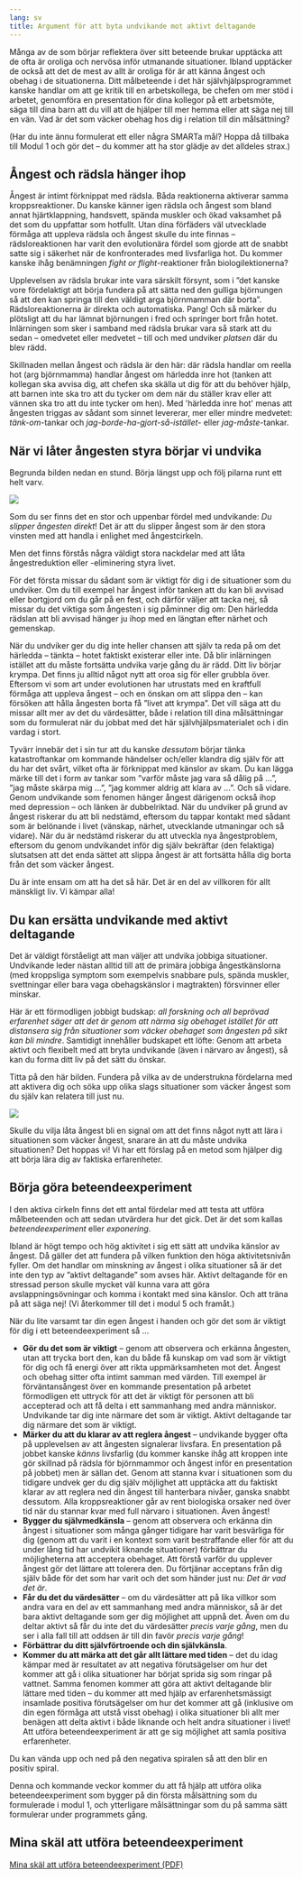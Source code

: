 ```yaml
---
lang: sv
title: Argument för att byta undvikande mot aktivt deltagande
---
```


Många av de som börjar reflektera över sitt beteende brukar upptäcka att
de ofta är oroliga och nervösa inför utmanande situationer. Ibland
upptäcker de också att det de mest av allt är oroliga för är att känna
ångest och obehag i de situationerna. Ditt målbeteende i det här
självhjälpsprogrammet kanske handlar om att ge kritik till en arbetskollega, be
chefen om mer stöd i arbetet, genomföra en presentation för dina
kollegor på ett arbetsmöte, säga till dina barn att du vill att de
hjälper till mer hemma eller att säga nej till en vän. Vad är det som
väcker obehag hos dig i relation till din målsättning?

(Har du inte ännu formulerat ett eller några SMARTa mål? Hoppa då tillbaka till
Modul 1 och gör det -- du kommer att ha stor glädje av det alldeles strax.)

## Ångest och rädsla hänger ihop

Ångest är intimt förknippat med rädsla. Båda reaktionerna aktiverar
samma kroppsreaktioner. Du kanske känner igen rädsla och ångest som bland annat
hjärtklappning, handsvett, spända muskler och ökad vaksamhet på det som
du uppfattar som hotfullt. Utan dina förfäders väl utvecklade förmåga
att uppleva rädsla och ångest skulle du inte finnas --
rädsloreaktionen har varit den evolutionära fördel som gjorde att de
snabbt satte sig i säkerhet när de konfronterades med livsfarliga hot.
Du kommer kanske ihåg benämningen *fight or flight*-reaktioner från
biologilektionerna? 

Upplevelsen av rädsla brukar inte vara särskilt försynt, som i ”det
kanske vore fördelaktigt att börja fundera på att sätta ned den
gulliga björnungen så att den kan springa till den väldigt arga
björnmamman där borta”. Rädsloreaktionerna är direkta och automatiska.
Pang! Och så märker du plötsligt att du har lämnat björnungen i fred
och springer bort från hotet. Inlärningen som sker i samband med rädsla
brukar vara så stark att du sedan -- omedvetet eller medvetet -- till
och med undviker *platsen* där du blev rädd.

Skillnaden mellan ångest och rädsla är den här: där rädsla handlar om
reella hot (arg björnmamma) handlar ångest om härledda inre hot (tanken
att kollegan ska avvisa dig, att chefen ska skälla ut dig för att du
behöver hjälp, att barnen inte ska tro att du tycker om dem när du
ställer krav eller att vännen ska tro att du inte tycker om hen). Med
\'härledda inre hot\' menas att ångesten triggas av sådant som sinnet
levererar, mer eller mindre medvetet: *tänk-om*-tankar och
*jag-borde-ha-gjort-så-istället-* eller *jag-måste*-tankar. 

## När vi låter ångesten styra börjar vi undvika

Begrunda bilden nedan en stund. Börja längst upp och följ pilarna runt
ett helt varv.


![](sites/respekt/media/image/ångestcirkeln-redux-B-slinga.svg)

Som du ser finns det en stor och uppenbar fördel med undvikande: *Du slipper
ångesten direkt*! Det är att du slipper ångest som är den stora vinsten med att
handla i enlighet med ångestcirkeln.

Men det finns förstås några väldigt stora nackdelar med att låta
ångestreduktion eller -eliminering styra livet.

För det första missar du sådant som är viktigt för dig i de situationer som du
undviker. Om du till exempel har ångest inför tanken att du kan bli avvisad
eller bortgjord om du går på en fest, och därför väljer att tacka nej, så missar
du det viktiga som ångesten i sig påminner dig om: Den härledda rädslan att bli
avvisad hänger ju ihop med en längtan efter närhet och gemenskap.

När du undviker ger du dig inte heller chansen att själv ta reda på om det
härledda -- tänkta -- hotet faktiskt existerar eller inte. Då blir inlärningen
istället att du måste fortsätta undvika varje gång du är rädd. Ditt liv börjar
krympa. Det finns ju alltid något nytt att oroa sig för eller grubbla över.
Eftersom vi som art under evolutionen har utrustats med en kraftfull förmåga att
uppleva ångest -- och en önskan om att slippa den -- kan försöken att hålla
ångesten borta få ”livet att krympa”. Det vill säga att du missar allt mer av
det du värdesätter, både i relation till dina målsättningar som du formulerat när du jobbat med det här självhjälpsmaterialet och i din vardag i stort.

Tyvärr innebär det i sin tur att du kanske *dessutom* börjar tänka
katastroftankar om kommande händelser och/eller klandra dig själv för att du har
det svårt, vilket ofta är förknippat med känslor av skam. Du kan lägga märke
till det i form av tankar som ”varför måste jag vara så dålig på \...”, ”jag
måste skärpa mig \...”, ”jag kommer aldrig att klara av \...”. Och så vidare.
Genom undvikande som fenomen hänger ångest därigenom också ihop med depression
-- och länken är dubbelriktad. När du undviker på grund av ångest riskerar du
att bli nedstämd, eftersom du tappar kontakt med sådant som är belönande i livet
(vänskap, närhet, utvecklande utmaningar och så vidare). När du är nedstämd
riskerar du att utveckla nya ångestproblem, eftersom du genom undvikandet inför
dig själv bekräftar (den felaktiga) slutsatsen att det enda sättet att slippa
ångest är att fortsätta hålla dig borta från det som väcker ångest.

Du är inte ensam om att ha det så här. Det är en del av villkoren för
allt mänskligt liv. Vi kämpar alla!

## Du kan ersätta undvikande med aktivt deltagande

Det är väldigt förståeligt att man väljer att undvika jobbiga situationer.
Undvikande leder nästan alltid till att de primära jobbiga ångestkänslorna (med
kroppsliga symptom som exempelvis snabbare puls, spända muskler, svettningar
eller bara vaga obehagskänslor i magtrakten) försvinner eller minskar.

Här är ett förmodligen jobbigt budskap: *all forskning och all beprövad
erfarenhet säger att det är genom att närma sig obehaget istället för att
distansera sig från situationer som väcker obehaget som ångesten på sikt kan bli
mindre*. Samtidigt innehåller budskapet ett löfte: Genom att arbeta aktivt och
flexibelt med att bryta undvikande (även i närvaro av ångest), så kan du forma
ditt liv på det sätt du önskar.

Titta på den här bilden. Fundera på vilka av de understrukna fördelarna
med att aktivera dig och söka upp olika slags situationer som väcker
ångest som du själv kan relatera till just nu.


![](sites/respekt/media/image/aktivacirkeln-redux-E-slinga.svg)

Skulle du vilja låta ångest bli en signal om att det finns något nytt att lära i
situationen som väcker ångest, snarare än att du måste undvika situationen? Det
hoppas vi! Vi har ett förslag på en metod som hjälper dig att börja lära dig av
faktiska erfarenheter.

## Börja göra beteendeexperiment

I den aktiva cirkeln finns det ett antal fördelar med att testa att
utföra målbeteenden och att sedan utvärdera hur det gick. Det är det som kallas
*beteendeexperiment* eller *exponering*.

::: {.callout-warning}
Ibland är högt tempo och hög aktivitet i sig
ett sätt att undvika känslor av ångest. Då gäller det att fundera på
vilken funktion den höga aktivitetsnivån fyller. Om det handlar om
minskning av ångest i olika situationer så är det inte den typ av
”aktivt deltagande” som avses här. Aktivt deltagande för en stressad
person skulle mycket väl kunna vara att göra avslappningsövningar och
komma i kontakt med sina känslor. Och att träna på att säga nej! (Vi
återkommer till det i modul 5 och framåt.)
:::

När du lite varsamt tar din egen ångest i handen och gör det som är viktigt för
dig i ett beteendeexperiment så \...

-   **Gör du det som är viktigt** -- genom att observera och erkänna
    ångesten, utan att trycka bort den, kan du både få kunskap om vad
    som är viktigt för dig och få energi över att rikta uppmärksamheten
    mot det. Ångest och obehag sitter ofta intimt samman med värden.
    Till exempel är förväntansångest över en kommande presentation på
    arbetet förmodligen ett uttryck för att det är viktigt för personen
    att bli accepterad och att få delta i ett sammanhang med andra
    människor. Undvikande tar dig inte närmare det som är viktigt.
    Aktivt deltagande tar dig närmare det som är viktigt. 
-   **Märker du att du klarar av att reglera ångest** -- undvikande
    bygger ofta på upplevelsen av att ångesten signalerar livsfara. En
    presentation på jobbet kanske *känns* livsfarlig (du kommer kanske
    ihåg att kroppen inte gör skillnad på rädsla för björnmammor och
    ångest inför en presentation på jobbet) men är sällan det. Genom att
    stanna kvar i situationen som du tidigare undvek ger du dig själv
    möjlighet att upptäcka att du faktiskt klarar av att reglera ned din
    ångest till hanterbara nivåer, ganska snabbt dessutom.
    Alla kroppsreaktioner går av rent biologiska orsaker ned över
    tid när du stannar kvar med full närvaro i situationen. Även ångest!
-   **Bygger du självmedkänsla** -- genom att observera och erkänna din
    ångest i situationer som många gånger tidigare har varit besvärliga
    för dig (genom att du varit i en kontext som varit bestraffande
    eller för att du under lång tid har undvikit liknande situationer)
    förbättrar du möjligheterna att acceptera obehaget. Att förstå
    varför du upplever ångest gör det lättare att tolerera den. Du
    förtjänar acceptans från dig själv både för det som har varit och
    det som händer just nu: *Det är vad det är*.
-   **Får du det du värdesätter** -- om du värdesätter att på lika
    villkor som andra vara en del av ett sammanhang med andra människor,
    så är det bara aktivt deltagande som ger dig möjlighet att uppnå
    det. Även om du deltar aktivt så får du inte det du värdesätter
    *precis varje gång*, men du ser i alla fall till att oddsen är till
    din favör *precis varje gång*!
-   **Förbättrar du ditt självförtroende och din självkänsla**.
-   **Kommer du att märka att det går allt lättare med tiden** -- det du
    idag kämpar med är resultatet av att negativa förutsägelser om hur
    det kommer att gå i olika situationer har börjat sprida sig som
    ringar på vattnet. Samma fenomen kommer att göra att aktivt
    deltagande blir lättare med tiden -- du kommer att med hjälp av
    erfarenhetsmässigt insamlade positiva förutsägelser om hur det
    kommer att gå (inklusive om din egen förmåga att utstå visst
    obehag) i olika situationer bli allt mer benägen att delta aktivt i
    både liknande och helt andra situationer i livet! Att utföra
    beteendeexperiment är att ge sig möjlighet att samla positiva
    erfarenheter.

Du kan vända upp och ned på den negativa spiralen så att den blir en
positiv spiral.

Denna och kommande veckor kommer du att få hjälp att utföra olika
beteendeexperiment som bygger på din första målsättning som du
formulerade i modul 1, och ytterligare målsättningar som du på samma
sätt formulerar under programmets gång.

## Mina skäl att utföra beteendeexperiment

::: {.content-visible when-format=”html”}
[Mina skäl att utföra beteendeexperiment (PDF)](forms/685a783a50dbba968d52df296ff035f0.pdf)
:::
